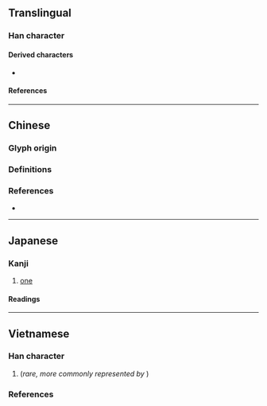 {{also|壹|一}}
{{character info}}
==Translingual==

===Han character===
{{Han char|rn=56|rad=弋|as=01|sn=4|four=43100|canj=IPM,XIPM|ids=⿹弋一}}

====Derived characters====
* {{l|mul|[[𢗥]]}}

====References====
{{Han ref|kx=0355.020|dkj=09658|dj=0670.180|hdz=10558.030|uh=5F0C}}

----

==Chinese==

===Glyph origin===
{{Han etym}}

===Definitions===
{{zh-see|一|a}}

===References===
* {{R:twedu|A00001-002}}

{{cln|zh|numeral symbols|numerals}}

----

==Japanese==

===Kanji===
{{ja-kanji|grade=|rs=弋01}}

# [[one]]

====Readings====
{{ja-readings
|goon=いち
|kanon=いつ
|kun=ひと-つ
|nanori=かず, はじめ
}}

----

==Vietnamese==

===Han character===
{{vi-readings|rs=弌01
|hanviet=nhất-gdhn;hvttd;tvctdhv;tchvtd, nhứt-gdhn
|phienthiet=
|nom=nhất-gdhn, nhứt-gdhn
}}

# {{han tu form of|nhất|[[one]]}} (''rare, more commonly represented by'' {{l|vi|一}})

===References===
<references/>